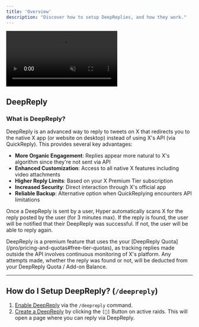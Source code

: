 ```yaml
---
title: 'Overview'
description: "Discover how to setup DeepReplies, and how they work."
---
```


<Frame>
  <video
  autoPlay
  muted
  loop
  playsInline
  className="w-full"
  src="https://mintlify-videos.s3.eu-central-1.amazonaws.com/DeepReplyOverview.mp4"
></video>
</Frame>

## DeepReply

### What is DeepReply?
DeepReply is an advanced way to reply to tweets on X that redirects you to the native X app (or website on desktop) instead of using X's API (via QuickReply). This provides several key advantages:

- **More Organic Engagement**: Replies appear more natural to X's algorithm since they're not sent via API
- **Enhanced Customization**: Access to all native X features including video attachments
- **Higher Reply Limits**: Based on your X Premium Tier subscription
- **Increased Security**: Direct interaction through X's official app
- **Reliable Backup**: Alternative option when QuickReplying encounters API limitations

Once a DeepReply is sent by a user, Hyper automatically scans X for the reply posted by the user (for 3 minutes max). If the reply is found, the user will be notified that their DeepReply was successful. If not, the user will be able to reply again.

<Note>
DeepReply is a premium feature that uses the your [DeepReply Quota](/pro/pricing-and-quotas#free-tier-quotas), as tracking replies made outside the API involves continuous monitoring of X's platform. Any attempts made, whether the reply was found or not, will be deducted from your DeepReply Quota / Add-on Balance.
</Note>

---


## How do I Setup DeepReply? (`/deepreply`)
1. [Enable DeepReply](/deepreply/enable-deepreply) via the `/deepreply` command.
4. [Create a DeepReply](/deepreply/generate-deepreplies) by clicking the `[💬]` Button on active raids. This will open a page where you can reply via DeepReply.

